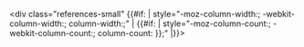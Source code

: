 <div class="references-small" {{#if: {{{colwidth|}}}| style="-moz-column-width:{{{colwidth}}}; -webkit-column-width:{{{colwidth}}}; column-width:{{{colwidth}}};" | {{#if: {{{1|}}}| style="-moz-column-count:{{{1}}}; -webkit-column-count:{{{1}}}; column-count:{{{1}}} }};" |}}>
<references /></div><noinclude>
{{documentation}}</noinclude>